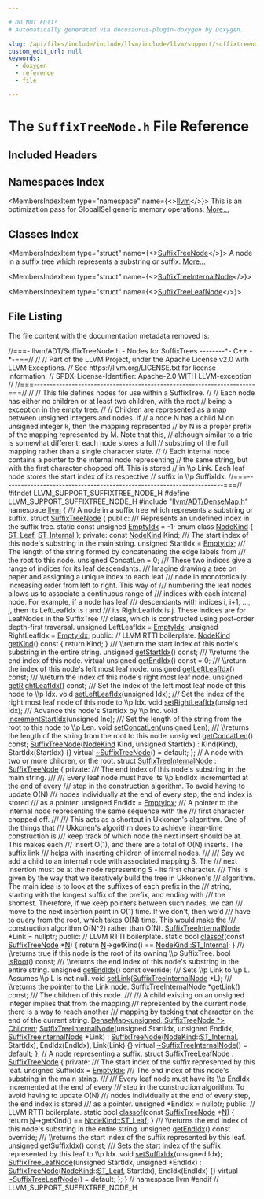 ```yaml
---

# DO NOT EDIT!
# Automatically generated via docusaurus-plugin-doxygen by Doxygen.

slug: /api/files/include/include/llvm/include/llvm/support/suffixtreenode-h
custom_edit_url: null
keywords:
  - doxygen
  - reference
  - file

---
```





# The `SuffixTreeNode.h` File Reference

<DoxygenPage pluginConfig={pluginConfig}>



## Included Headers

<IncludesList>
<IncludesListItem
  filePath="llvm/ADT/DenseMap.h"
  permalink="/docs/api/files/include/include/llvm/include/llvm/adt/densemap-h"
  isLocal="true" />
</IncludesList>

## Namespaces Index

<MembersIndex>

<MembersIndexItem
  type="namespace"
  name={<><a href="/docs/api/namespaces/llvm">llvm</a></>}>
This is an optimization pass for GlobalISel generic memory operations. <a href="/docs/api/namespaces/llvm/#details">More...</a>
</MembersIndexItem>

</MembersIndex>

## Classes Index

<MembersIndex>

<MembersIndexItem
  type="struct"
  name={<><a href="/docs/api/structs/llvm/suffixtreenode">SuffixTreeNode</a></>}>
A node in a suffix tree which represents a substring or suffix. <a href="/docs/api/structs/llvm/suffixtreenode/#details">More...</a>
</MembersIndexItem>

<MembersIndexItem
  type="struct"
  name={<><a href="/docs/api/structs/llvm/suffixtreeinternalnode">SuffixTreeInternalNode</a></>}>
</MembersIndexItem>

<MembersIndexItem
  type="struct"
  name={<><a href="/docs/api/structs/llvm/suffixtreeleafnode">SuffixTreeLeafNode</a></>}>
</MembersIndexItem>

</MembersIndex>


## File Listing

The file content with the documentation metadata removed is:

<ProgramListing>

<Link id="l00001" /><CodeLine lineNumber="1"><Highlight kind="comment">//===- llvm/ADT/SuffixTreeNode.h - Nodes for SuffixTrees --------&#42;- C++ -&#42;-===//</Highlight><Highlight kind="normal"></Highlight></CodeLine>
<Link id="l00002" /><CodeLine lineNumber="2"><Highlight kind="normal"></Highlight><Highlight kind="comment">//</Highlight><Highlight kind="normal"></Highlight></CodeLine>
<Link id="l00003" /><CodeLine lineNumber="3"><Highlight kind="normal"></Highlight><Highlight kind="comment">// Part of the LLVM Project, under the Apache License v2.0 with LLVM Exceptions.</Highlight><Highlight kind="normal"></Highlight></CodeLine>
<Link id="l00004" /><CodeLine lineNumber="4"><Highlight kind="normal"></Highlight><Highlight kind="comment">// See https://llvm.org/LICENSE.txt for license information.</Highlight><Highlight kind="normal"></Highlight></CodeLine>
<Link id="l00005" /><CodeLine lineNumber="5"><Highlight kind="normal"></Highlight><Highlight kind="comment">// SPDX-License-Identifier: Apache-2.0 WITH LLVM-exception</Highlight><Highlight kind="normal"></Highlight></CodeLine>
<Link id="l00006" /><CodeLine lineNumber="6"><Highlight kind="normal"></Highlight><Highlight kind="comment">//</Highlight><Highlight kind="normal"></Highlight></CodeLine>
<Link id="l00007" /><CodeLine lineNumber="7"><Highlight kind="normal"></Highlight><Highlight kind="comment">//===----------------------------------------------------------------------===//</Highlight><Highlight kind="normal"></Highlight></CodeLine>
<Link id="l00008" /><CodeLine lineNumber="8"><Highlight kind="normal"></Highlight><Highlight kind="comment">//</Highlight><Highlight kind="normal"></Highlight></CodeLine>
<Link id="l00009" /><CodeLine lineNumber="9"><Highlight kind="normal"></Highlight><Highlight kind="comment">// This file defines nodes for use within a SuffixTree.</Highlight><Highlight kind="normal"></Highlight></CodeLine>
<Link id="l00010" /><CodeLine lineNumber="10"><Highlight kind="normal"></Highlight><Highlight kind="comment">//</Highlight><Highlight kind="normal"></Highlight></CodeLine>
<Link id="l00011" /><CodeLine lineNumber="11"><Highlight kind="normal"></Highlight><Highlight kind="comment">// Each node has either no children or at least two children, with the root</Highlight><Highlight kind="normal"></Highlight></CodeLine>
<Link id="l00012" /><CodeLine lineNumber="12"><Highlight kind="normal"></Highlight><Highlight kind="comment">// being a exception in the empty tree.</Highlight><Highlight kind="normal"></Highlight></CodeLine>
<Link id="l00013" /><CodeLine lineNumber="13"><Highlight kind="normal"></Highlight><Highlight kind="comment">//</Highlight><Highlight kind="normal"></Highlight></CodeLine>
<Link id="l00014" /><CodeLine lineNumber="14"><Highlight kind="normal"></Highlight><Highlight kind="comment">// Children are represented as a map between unsigned integers and nodes. If</Highlight><Highlight kind="normal"></Highlight></CodeLine>
<Link id="l00015" /><CodeLine lineNumber="15"><Highlight kind="normal"></Highlight><Highlight kind="comment">// a node N has a child M on unsigned integer k, then the mapping represented</Highlight><Highlight kind="normal"></Highlight></CodeLine>
<Link id="l00016" /><CodeLine lineNumber="16"><Highlight kind="normal"></Highlight><Highlight kind="comment">// by N is a proper prefix of the mapping represented by M. Note that this,</Highlight><Highlight kind="normal"></Highlight></CodeLine>
<Link id="l00017" /><CodeLine lineNumber="17"><Highlight kind="normal"></Highlight><Highlight kind="comment">// although similar to a trie is somewhat different: each node stores a full</Highlight><Highlight kind="normal"></Highlight></CodeLine>
<Link id="l00018" /><CodeLine lineNumber="18"><Highlight kind="normal"></Highlight><Highlight kind="comment">// substring of the full mapping rather than a single character state.</Highlight><Highlight kind="normal"></Highlight></CodeLine>
<Link id="l00019" /><CodeLine lineNumber="19"><Highlight kind="normal"></Highlight><Highlight kind="comment">//</Highlight><Highlight kind="normal"></Highlight></CodeLine>
<Link id="l00020" /><CodeLine lineNumber="20"><Highlight kind="normal"></Highlight><Highlight kind="comment">// Each internal node contains a pointer to the internal node representing</Highlight><Highlight kind="normal"></Highlight></CodeLine>
<Link id="l00021" /><CodeLine lineNumber="21"><Highlight kind="normal"></Highlight><Highlight kind="comment">// the same string, but with the first character chopped off. This is stored</Highlight><Highlight kind="normal"></Highlight></CodeLine>
<Link id="l00022" /><CodeLine lineNumber="22"><Highlight kind="normal"></Highlight><Highlight kind="comment">// in \\p Link. Each leaf node stores the start index of its respective</Highlight><Highlight kind="normal"></Highlight></CodeLine>
<Link id="l00023" /><CodeLine lineNumber="23"><Highlight kind="normal"></Highlight><Highlight kind="comment">// suffix in \\p SuffixIdx.</Highlight><Highlight kind="normal"></Highlight></CodeLine>
<Link id="l00024" /><CodeLine lineNumber="24"><Highlight kind="normal"></Highlight><Highlight kind="comment">//===----------------------------------------------------------------------===//</Highlight><Highlight kind="normal"></Highlight></CodeLine>
<Link id="l00025" /><CodeLine lineNumber="25"><Highlight kind="normal"></Highlight></CodeLine>
<Link id="l00026" /><CodeLine lineNumber="26"><Highlight kind="normal"></Highlight><Highlight kind="preprocessor">#ifndef LLVM&#95;SUPPORT&#95;SUFFIXTREE&#95;NODE&#95;H</Highlight><Highlight kind="normal"></Highlight></CodeLine>
<Link id="l00027" /><CodeLine lineNumber="27"><Highlight kind="normal"></Highlight><Highlight kind="preprocessor">#define LLVM&#95;SUPPORT&#95;SUFFIXTREE&#95;NODE&#95;H</Highlight><Highlight kind="normal"></Highlight></CodeLine>
<Link id="l00028" /><CodeLine lineNumber="28"><Highlight kind="normal"></Highlight><Highlight kind="preprocessor">#include &quot;<a href="/docs/api/files/include/include/llvm/include/llvm/adt/densemap-h">llvm/ADT/DenseMap.h</a>&quot;</Highlight><Highlight kind="normal"></Highlight></CodeLine>
<Link id="l00029" /><CodeLine lineNumber="29"><Highlight kind="normal"></Highlight></CodeLine>
<Link id="l00030" /><CodeLine lineNumber="30"><Highlight kind="normal"></Highlight><Highlight kind="keyword">namespace </Highlight><Highlight kind="normal"><a href="/docs/api/namespaces/llvm">llvm</a> &#123;</Highlight></CodeLine>
<Link id="l00031" /><CodeLine lineNumber="31"><Highlight kind="normal"></Highlight><Highlight kind="comment"></Highlight></CodeLine>
<Link id="l00032" /><CodeLine lineNumber="32"><Highlight kind="comment">/// A node in a suffix tree which represents a substring or suffix.</Highlight><Highlight kind="normal"></Highlight></CodeLine>
<Link id="l00033" /><CodeLine lineNumber="33" lineLink="/docs/api/structs/llvm/suffixtreenode"><Highlight kind="normal"></Highlight><Highlight kind="keyword">struct </Highlight><Highlight kind="normal"><a href="/docs/api/structs/llvm/suffixtreenode/#a81101451dd797327456c73527a6e440b">SuffixTreeNode</a> &#123;</Highlight></CodeLine>
<Link id="l00034" /><CodeLine lineNumber="34"><Highlight kind="normal"></Highlight><Highlight kind="keyword">public</Highlight><Highlight kind="normal">:</Highlight><Highlight kind="comment"></Highlight></CodeLine>
<Link id="l00035" /><CodeLine lineNumber="35"><Highlight kind="comment">  /// Represents an undefined index in the suffix tree.</Highlight><Highlight kind="normal"></Highlight></CodeLine>
<Link id="l00036" /><CodeLine lineNumber="36" lineLink="/docs/api/structs/llvm/suffixtreenode/#a9038deca521822084ac798637368c94e"><Highlight kind="normal">  </Highlight><Highlight kind="keyword">static</Highlight><Highlight kind="normal"> </Highlight><Highlight kind="keyword">const</Highlight><Highlight kind="normal"> </Highlight><Highlight kind="keywordtype">unsigned</Highlight><Highlight kind="normal"> <a href="/docs/api/structs/llvm/suffixtreenode/#a9038deca521822084ac798637368c94e">EmptyIdx</a> = -1;</Highlight></CodeLine>
<Link id="l00037" /><CodeLine lineNumber="37" lineLink="/docs/api/structs/llvm/suffixtreenode/#add485021cba74f84f545a03c2deb6db3"><Highlight kind="normal">  </Highlight><Highlight kind="keyword">enum class</Highlight><Highlight kind="normal"> <a href="/docs/api/structs/llvm/suffixtreenode/#add485021cba74f84f545a03c2deb6db3">NodeKind</a> &#123; <a href="/docs/api/structs/llvm/suffixtreenode/#add485021cba74f84f545a03c2deb6db3ad1b1b9b5c752b94811f35b42dd4f48fe">ST&#95;Leaf</a>, <a href="/docs/api/structs/llvm/suffixtreenode/#add485021cba74f84f545a03c2deb6db3a1c5cd656d7af113d4cb72dc8046dc1ad">ST&#95;Internal</a> &#125;;</Highlight></CodeLine>
<Link id="l00038" /><CodeLine lineNumber="38"><Highlight kind="normal"></Highlight></CodeLine>
<Link id="l00039" /><CodeLine lineNumber="39"><Highlight kind="normal"></Highlight><Highlight kind="keyword">private</Highlight><Highlight kind="normal">:</Highlight></CodeLine>
<Link id="l00040" /><CodeLine lineNumber="40"><Highlight kind="normal">  </Highlight><Highlight kind="keyword">const</Highlight><Highlight kind="normal"> <a href="/docs/api/structs/nodekind">NodeKind</a> Kind;</Highlight></CodeLine>
<Link id="l00041" /><CodeLine lineNumber="41"><Highlight kind="normal"></Highlight><Highlight kind="comment"></Highlight></CodeLine>
<Link id="l00042" /><CodeLine lineNumber="42"><Highlight kind="comment">  /// The start index of this node&#39;s substring in the main string.</Highlight><Highlight kind="normal"></Highlight></CodeLine>
<Link id="l00043" /><CodeLine lineNumber="43"><Highlight kind="normal">  </Highlight><Highlight kind="keywordtype">unsigned</Highlight><Highlight kind="normal"> StartIdx = <a href="/docs/api/structs/llvm/suffixtreenode/#a9038deca521822084ac798637368c94e">EmptyIdx</a>;</Highlight></CodeLine>
<Link id="l00044" /><CodeLine lineNumber="44"><Highlight kind="normal"></Highlight><Highlight kind="comment"></Highlight></CodeLine>
<Link id="l00045" /><CodeLine lineNumber="45"><Highlight kind="comment">  /// The length of the string formed by concatenating the edge labels from</Highlight></CodeLine>
<Link id="l00046" /><CodeLine lineNumber="46"><Highlight kind="comment">  /// the root to this node.</Highlight><Highlight kind="normal"></Highlight></CodeLine>
<Link id="l00047" /><CodeLine lineNumber="47"><Highlight kind="normal">  </Highlight><Highlight kind="keywordtype">unsigned</Highlight><Highlight kind="normal"> ConcatLen = 0;</Highlight></CodeLine>
<Link id="l00048" /><CodeLine lineNumber="48"><Highlight kind="normal"></Highlight><Highlight kind="comment"></Highlight></CodeLine>
<Link id="l00049" /><CodeLine lineNumber="49"><Highlight kind="comment">  /// These two indices give a range of indices for its leaf descendants.</Highlight></CodeLine>
<Link id="l00050" /><CodeLine lineNumber="50"><Highlight kind="comment">  /// Imagine drawing a tree on paper and assigning a unique index to each leaf</Highlight></CodeLine>
<Link id="l00051" /><CodeLine lineNumber="51"><Highlight kind="comment">  /// node in monotonically increasing order from left to right. This way of</Highlight></CodeLine>
<Link id="l00052" /><CodeLine lineNumber="52"><Highlight kind="comment">  /// numbering the leaf nodes allows us to associate a continuous range of</Highlight></CodeLine>
<Link id="l00053" /><CodeLine lineNumber="53"><Highlight kind="comment">  /// indices with each internal node. For example, if a node has leaf</Highlight></CodeLine>
<Link id="l00054" /><CodeLine lineNumber="54"><Highlight kind="comment">  /// descendants with indices i, i+1, ..., j, then its LeftLeafIdx is i and</Highlight></CodeLine>
<Link id="l00055" /><CodeLine lineNumber="55"><Highlight kind="comment">  /// its RightLeafIdx is j. These indices are for LeafNodes in the SuffixTree</Highlight></CodeLine>
<Link id="l00056" /><CodeLine lineNumber="56"><Highlight kind="comment">  /// class, which is constructed using post-order depth-first traversal.</Highlight><Highlight kind="normal"></Highlight></CodeLine>
<Link id="l00057" /><CodeLine lineNumber="57"><Highlight kind="normal">  </Highlight><Highlight kind="keywordtype">unsigned</Highlight><Highlight kind="normal"> LeftLeafIdx = <a href="/docs/api/structs/llvm/suffixtreenode/#a9038deca521822084ac798637368c94e">EmptyIdx</a>;</Highlight></CodeLine>
<Link id="l00058" /><CodeLine lineNumber="58"><Highlight kind="normal">  </Highlight><Highlight kind="keywordtype">unsigned</Highlight><Highlight kind="normal"> RightLeafIdx = <a href="/docs/api/structs/llvm/suffixtreenode/#a9038deca521822084ac798637368c94e">EmptyIdx</a>;</Highlight></CodeLine>
<Link id="l00059" /><CodeLine lineNumber="59"><Highlight kind="normal"></Highlight></CodeLine>
<Link id="l00060" /><CodeLine lineNumber="60"><Highlight kind="normal"></Highlight><Highlight kind="keyword">public</Highlight><Highlight kind="normal">:</Highlight></CodeLine>
<Link id="l00061" /><CodeLine lineNumber="61"><Highlight kind="normal">  </Highlight><Highlight kind="comment">// LLVM RTTI boilerplate.</Highlight><Highlight kind="normal"></Highlight></CodeLine>
<Link id="l00062" /><CodeLine lineNumber="62" lineLink="/docs/api/structs/llvm/suffixtreenode/#a29aabba4cb1896a6fe8105e057f01d91"><Highlight kind="normal">  <a href="/docs/api/structs/llvm/suffixtreenode/#add485021cba74f84f545a03c2deb6db3">NodeKind</a> <a href="/docs/api/structs/llvm/suffixtreenode/#a29aabba4cb1896a6fe8105e057f01d91">getKind</a>()</Highlight><Highlight kind="keyword"> const </Highlight><Highlight kind="normal">&#123; </Highlight><Highlight kind="keywordflow">return</Highlight><Highlight kind="normal"> Kind; &#125;</Highlight></CodeLine>
<Link id="l00063" /><CodeLine lineNumber="63"><Highlight kind="normal"></Highlight><Highlight kind="comment"></Highlight></CodeLine>
<Link id="l00064" /><CodeLine lineNumber="64"><Highlight kind="comment">  /// \\return the start index of this node&#39;s substring in the entire string.</Highlight><Highlight kind="normal"></Highlight></CodeLine>
<Link id="l00065" /><CodeLine lineNumber="65"><Highlight kind="normal">  </Highlight><Highlight kind="keywordtype">unsigned</Highlight><Highlight kind="normal"> <a href="/docs/api/structs/llvm/suffixtreenode/#a9275db494732cf0988a1547c93420de2">getStartIdx</a>() </Highlight><Highlight kind="keyword">const</Highlight><Highlight kind="normal">;</Highlight></CodeLine>
<Link id="l00066" /><CodeLine lineNumber="66"><Highlight kind="normal"></Highlight><Highlight kind="comment"></Highlight></CodeLine>
<Link id="l00067" /><CodeLine lineNumber="67"><Highlight kind="comment">  /// \\returns the end index of this node.</Highlight><Highlight kind="normal"></Highlight></CodeLine>
<Link id="l00068" /><CodeLine lineNumber="68" lineLink="/docs/api/structs/llvm/suffixtreenode/#ad90024f4af921f97f605e44d44ce9f75"><Highlight kind="normal">  </Highlight><Highlight kind="keyword">virtual</Highlight><Highlight kind="normal"> </Highlight><Highlight kind="keywordtype">unsigned</Highlight><Highlight kind="normal"> <a href="/docs/api/structs/llvm/suffixtreenode/#ad90024f4af921f97f605e44d44ce9f75">getEndIdx</a>() </Highlight><Highlight kind="keyword">const</Highlight><Highlight kind="normal"> = 0;</Highlight></CodeLine>
<Link id="l00069" /><CodeLine lineNumber="69"><Highlight kind="normal"></Highlight><Highlight kind="comment"></Highlight></CodeLine>
<Link id="l00070" /><CodeLine lineNumber="70"><Highlight kind="comment">  /// \\return the index of this node&#39;s left most leaf node.</Highlight><Highlight kind="normal"></Highlight></CodeLine>
<Link id="l00071" /><CodeLine lineNumber="71"><Highlight kind="normal">  </Highlight><Highlight kind="keywordtype">unsigned</Highlight><Highlight kind="normal"> <a href="/docs/api/structs/llvm/suffixtreenode/#a313f5d2a493bd19ab5f45bb7bc75ec1b">getLeftLeafIdx</a>() </Highlight><Highlight kind="keyword">const</Highlight><Highlight kind="normal">;</Highlight></CodeLine>
<Link id="l00072" /><CodeLine lineNumber="72"><Highlight kind="normal"></Highlight><Highlight kind="comment"></Highlight></CodeLine>
<Link id="l00073" /><CodeLine lineNumber="73"><Highlight kind="comment">  /// \\return the index of this node&#39;s right most leaf node.</Highlight><Highlight kind="normal"></Highlight></CodeLine>
<Link id="l00074" /><CodeLine lineNumber="74"><Highlight kind="normal">  </Highlight><Highlight kind="keywordtype">unsigned</Highlight><Highlight kind="normal"> <a href="/docs/api/structs/llvm/suffixtreenode/#a746c7e9598d369801d5d5de0bc9797ff">getRightLeafIdx</a>() </Highlight><Highlight kind="keyword">const</Highlight><Highlight kind="normal">;</Highlight></CodeLine>
<Link id="l00075" /><CodeLine lineNumber="75"><Highlight kind="normal"></Highlight><Highlight kind="comment"></Highlight></CodeLine>
<Link id="l00076" /><CodeLine lineNumber="76"><Highlight kind="comment">  /// Set the index of the left most leaf node of this node to \\p Idx.</Highlight><Highlight kind="normal"></Highlight></CodeLine>
<Link id="l00077" /><CodeLine lineNumber="77"><Highlight kind="normal">  </Highlight><Highlight kind="keywordtype">void</Highlight><Highlight kind="normal"> <a href="/docs/api/structs/llvm/suffixtreenode/#abb4b3d19d24fb4fbc75f79f39b2e1d1d">setLeftLeafIdx</a>(</Highlight><Highlight kind="keywordtype">unsigned</Highlight><Highlight kind="normal"> Idx);</Highlight></CodeLine>
<Link id="l00078" /><CodeLine lineNumber="78"><Highlight kind="normal"></Highlight><Highlight kind="comment"></Highlight></CodeLine>
<Link id="l00079" /><CodeLine lineNumber="79"><Highlight kind="comment">  /// Set the index of the right most leaf node of this node to \\p Idx.</Highlight><Highlight kind="normal"></Highlight></CodeLine>
<Link id="l00080" /><CodeLine lineNumber="80"><Highlight kind="normal">  </Highlight><Highlight kind="keywordtype">void</Highlight><Highlight kind="normal"> <a href="/docs/api/structs/llvm/suffixtreenode/#a7a4339e85622b27800a2377f11bac448">setRightLeafIdx</a>(</Highlight><Highlight kind="keywordtype">unsigned</Highlight><Highlight kind="normal"> Idx);</Highlight></CodeLine>
<Link id="l00081" /><CodeLine lineNumber="81"><Highlight kind="normal"></Highlight><Highlight kind="comment"></Highlight></CodeLine>
<Link id="l00082" /><CodeLine lineNumber="82"><Highlight kind="comment">  /// Advance this node&#39;s StartIdx by \\p Inc.</Highlight><Highlight kind="normal"></Highlight></CodeLine>
<Link id="l00083" /><CodeLine lineNumber="83"><Highlight kind="normal">  </Highlight><Highlight kind="keywordtype">void</Highlight><Highlight kind="normal"> <a href="/docs/api/structs/llvm/suffixtreenode/#a0d2939d64e268faf36ff88c09d1a59ec">incrementStartIdx</a>(</Highlight><Highlight kind="keywordtype">unsigned</Highlight><Highlight kind="normal"> Inc);</Highlight></CodeLine>
<Link id="l00084" /><CodeLine lineNumber="84"><Highlight kind="normal"></Highlight><Highlight kind="comment"></Highlight></CodeLine>
<Link id="l00085" /><CodeLine lineNumber="85"><Highlight kind="comment">  /// Set the length of the string from the root to this node to \\p Len.</Highlight><Highlight kind="normal"></Highlight></CodeLine>
<Link id="l00086" /><CodeLine lineNumber="86"><Highlight kind="normal">  </Highlight><Highlight kind="keywordtype">void</Highlight><Highlight kind="normal"> <a href="/docs/api/structs/llvm/suffixtreenode/#a2a059f8fe4042aa575b538abdb731392">setConcatLen</a>(</Highlight><Highlight kind="keywordtype">unsigned</Highlight><Highlight kind="normal"> Len);</Highlight></CodeLine>
<Link id="l00087" /><CodeLine lineNumber="87"><Highlight kind="normal"></Highlight><Highlight kind="comment"></Highlight></CodeLine>
<Link id="l00088" /><CodeLine lineNumber="88"><Highlight kind="comment">  /// \\returns the length of the string from the root to this node.</Highlight><Highlight kind="normal"></Highlight></CodeLine>
<Link id="l00089" /><CodeLine lineNumber="89"><Highlight kind="normal">  </Highlight><Highlight kind="keywordtype">unsigned</Highlight><Highlight kind="normal"> <a href="/docs/api/structs/llvm/suffixtreenode/#a8223ad595580e9b1004f565a43ba4c20">getConcatLen</a>() </Highlight><Highlight kind="keyword">const</Highlight><Highlight kind="normal">;</Highlight></CodeLine>
<Link id="l00090" /><CodeLine lineNumber="90"><Highlight kind="normal"></Highlight></CodeLine>
<Link id="l00091" /><CodeLine lineNumber="91" lineLink="/docs/api/structs/llvm/suffixtreenode/#a81101451dd797327456c73527a6e440b"><Highlight kind="normal">  <a href="/docs/api/structs/llvm/suffixtreenode/#a81101451dd797327456c73527a6e440b">SuffixTreeNode</a>(<a href="/docs/api/structs/llvm/suffixtreenode/#add485021cba74f84f545a03c2deb6db3">NodeKind</a> Kind, </Highlight><Highlight kind="keywordtype">unsigned</Highlight><Highlight kind="normal"> StartIdx)</Highlight></CodeLine>
<Link id="l00092" /><CodeLine lineNumber="92"><Highlight kind="normal">      : Kind(Kind), StartIdx(StartIdx) &#123;&#125;</Highlight></CodeLine>
<Link id="l00093" /><CodeLine lineNumber="93" lineLink="/docs/api/structs/llvm/suffixtreenode/#a67c39a86a8a3f647d11979a1673a5df5"><Highlight kind="normal">  </Highlight><Highlight kind="keyword">virtual</Highlight><Highlight kind="normal"> <a href="/docs/api/structs/llvm/suffixtreenode/#a67c39a86a8a3f647d11979a1673a5df5">~SuffixTreeNode</a>() = </Highlight><Highlight kind="keywordflow">default</Highlight><Highlight kind="normal">;</Highlight></CodeLine>
<Link id="l00094" /><CodeLine lineNumber="94"><Highlight kind="normal">&#125;;</Highlight></CodeLine>
<Link id="l00095" /><CodeLine lineNumber="95"><Highlight kind="normal"></Highlight></CodeLine>
<Link id="l00096" /><CodeLine lineNumber="96"><Highlight kind="normal"></Highlight><Highlight kind="comment">// A node with two or more children, or the root.</Highlight><Highlight kind="normal"></Highlight></CodeLine>
<Link id="l00097" /><CodeLine lineNumber="97" lineLink="/docs/api/structs/llvm/suffixtreeinternalnode"><Highlight kind="normal"></Highlight><Highlight kind="keyword">struct </Highlight><Highlight kind="normal"><a href="/docs/api/structs/llvm/suffixtreeinternalnode/#aee4f3eefe02d5d475ffb06b54b7da9ed">SuffixTreeInternalNode</a> : <a href="/docs/api/structs/llvm/suffixtreenode/#a81101451dd797327456c73527a6e440b">SuffixTreeNode</a> &#123;</Highlight></CodeLine>
<Link id="l00098" /><CodeLine lineNumber="98"><Highlight kind="normal"></Highlight><Highlight kind="keyword">private</Highlight><Highlight kind="normal">:</Highlight><Highlight kind="comment"></Highlight></CodeLine>
<Link id="l00099" /><CodeLine lineNumber="99"><Highlight kind="comment">  /// The end index of this node&#39;s substring in the main string.</Highlight></CodeLine>
<Link id="l00100" /><CodeLine lineNumber="100"><Highlight kind="comment">  ///</Highlight></CodeLine>
<Link id="l00101" /><CodeLine lineNumber="101"><Highlight kind="comment">  /// Every leaf node must have its \\p EndIdx incremented at the end of every</Highlight></CodeLine>
<Link id="l00102" /><CodeLine lineNumber="102"><Highlight kind="comment">  /// step in the construction algorithm. To avoid having to update O(N)</Highlight></CodeLine>
<Link id="l00103" /><CodeLine lineNumber="103"><Highlight kind="comment">  /// nodes individually at the end of every step, the end index is stored</Highlight></CodeLine>
<Link id="l00104" /><CodeLine lineNumber="104"><Highlight kind="comment">  /// as a pointer.</Highlight><Highlight kind="normal"></Highlight></CodeLine>
<Link id="l00105" /><CodeLine lineNumber="105"><Highlight kind="normal">  </Highlight><Highlight kind="keywordtype">unsigned</Highlight><Highlight kind="normal"> EndIdx = <a href="/docs/api/structs/llvm/suffixtreenode/#a9038deca521822084ac798637368c94e">EmptyIdx</a>;</Highlight></CodeLine>
<Link id="l00106" /><CodeLine lineNumber="106"><Highlight kind="normal"></Highlight><Highlight kind="comment"></Highlight></CodeLine>
<Link id="l00107" /><CodeLine lineNumber="107"><Highlight kind="comment">  /// A pointer to the internal node representing the same sequence with the</Highlight></CodeLine>
<Link id="l00108" /><CodeLine lineNumber="108"><Highlight kind="comment">  /// first character chopped off.</Highlight></CodeLine>
<Link id="l00109" /><CodeLine lineNumber="109"><Highlight kind="comment">  ///</Highlight></CodeLine>
<Link id="l00110" /><CodeLine lineNumber="110"><Highlight kind="comment">  /// This acts as a shortcut in Ukkonen&#39;s algorithm. One of the things that</Highlight></CodeLine>
<Link id="l00111" /><CodeLine lineNumber="111"><Highlight kind="comment">  /// Ukkonen&#39;s algorithm does to achieve linear-time construction is</Highlight></CodeLine>
<Link id="l00112" /><CodeLine lineNumber="112"><Highlight kind="comment">  /// keep track of which node the next insert should be at. This makes each</Highlight></CodeLine>
<Link id="l00113" /><CodeLine lineNumber="113"><Highlight kind="comment">  /// insert O(1), and there are a total of O(N) inserts. The suffix link</Highlight></CodeLine>
<Link id="l00114" /><CodeLine lineNumber="114"><Highlight kind="comment">  /// helps with inserting children of internal nodes.</Highlight></CodeLine>
<Link id="l00115" /><CodeLine lineNumber="115"><Highlight kind="comment">  ///</Highlight></CodeLine>
<Link id="l00116" /><CodeLine lineNumber="116"><Highlight kind="comment">  /// Say we add a child to an internal node with associated mapping S. The</Highlight></CodeLine>
<Link id="l00117" /><CodeLine lineNumber="117"><Highlight kind="comment">  /// next insertion must be at the node representing S - its first character.</Highlight></CodeLine>
<Link id="l00118" /><CodeLine lineNumber="118"><Highlight kind="comment">  /// This is given by the way that we iteratively build the tree in Ukkonen&#39;s</Highlight></CodeLine>
<Link id="l00119" /><CodeLine lineNumber="119"><Highlight kind="comment">  /// algorithm. The main idea is to look at the suffixes of each prefix in the</Highlight></CodeLine>
<Link id="l00120" /><CodeLine lineNumber="120"><Highlight kind="comment">  /// string, starting with the longest suffix of the prefix, and ending with</Highlight></CodeLine>
<Link id="l00121" /><CodeLine lineNumber="121"><Highlight kind="comment">  /// the shortest. Therefore, if we keep pointers between such nodes, we can</Highlight></CodeLine>
<Link id="l00122" /><CodeLine lineNumber="122"><Highlight kind="comment">  /// move to the next insertion point in O(1) time. If we don&#39;t, then we&#39;d</Highlight></CodeLine>
<Link id="l00123" /><CodeLine lineNumber="123"><Highlight kind="comment">  /// have to query from the root, which takes O(N) time. This would make the</Highlight></CodeLine>
<Link id="l00124" /><CodeLine lineNumber="124"><Highlight kind="comment">  /// construction algorithm O(N^2) rather than O(N).</Highlight><Highlight kind="normal"></Highlight></CodeLine>
<Link id="l00125" /><CodeLine lineNumber="125"><Highlight kind="normal">  <a href="/docs/api/structs/llvm/suffixtreeinternalnode/#aee4f3eefe02d5d475ffb06b54b7da9ed">SuffixTreeInternalNode</a> &#42;Link = </Highlight><Highlight kind="keyword">nullptr</Highlight><Highlight kind="normal">;</Highlight></CodeLine>
<Link id="l00126" /><CodeLine lineNumber="126"><Highlight kind="normal"></Highlight></CodeLine>
<Link id="l00127" /><CodeLine lineNumber="127"><Highlight kind="normal"></Highlight><Highlight kind="keyword">public</Highlight><Highlight kind="normal">:</Highlight></CodeLine>
<Link id="l00128" /><CodeLine lineNumber="128"><Highlight kind="normal">  </Highlight><Highlight kind="comment">// LLVM RTTI boilerplate.</Highlight><Highlight kind="normal"></Highlight></CodeLine>
<Link id="l00129" /><CodeLine lineNumber="129" lineLink="/docs/api/structs/llvm/suffixtreeinternalnode/#a945ed42e87aca83910a3f79960d00eb7"><Highlight kind="normal">  </Highlight><Highlight kind="keyword">static</Highlight><Highlight kind="normal"> </Highlight><Highlight kind="keywordtype">bool</Highlight><Highlight kind="normal"> <a href="/docs/api/structs/llvm/suffixtreeinternalnode/#a945ed42e87aca83910a3f79960d00eb7">classof</a>(</Highlight><Highlight kind="keyword">const</Highlight><Highlight kind="normal"> <a href="/docs/api/structs/llvm/suffixtreenode/#a81101451dd797327456c73527a6e440b">SuffixTreeNode</a> &#42;<a href="/docs/api/files/lib/lib/support/regcomp-c/#a0240ac851181b84ac374872dc5434ee4">N</a>) &#123;</Highlight></CodeLine>
<Link id="l00130" /><CodeLine lineNumber="130"><Highlight kind="normal">    </Highlight><Highlight kind="keywordflow">return</Highlight><Highlight kind="normal"> <a href="/docs/api/files/lib/lib/support/regcomp-c/#a0240ac851181b84ac374872dc5434ee4">N</a>-&gt;getKind() == <a href="/docs/api/structs/llvm/suffixtreenode/#add485021cba74f84f545a03c2deb6db3a1c5cd656d7af113d4cb72dc8046dc1ad">NodeKind::ST&#95;Internal</a>;</Highlight></CodeLine>
<Link id="l00131" /><CodeLine lineNumber="131"><Highlight kind="normal">  &#125;</Highlight></CodeLine>
<Link id="l00132" /><CodeLine lineNumber="132"><Highlight kind="normal"></Highlight><Highlight kind="comment"></Highlight></CodeLine>
<Link id="l00133" /><CodeLine lineNumber="133"><Highlight kind="comment">  /// \\returns true if this node is the root of its owning \\p SuffixTree.</Highlight><Highlight kind="normal"></Highlight></CodeLine>
<Link id="l00134" /><CodeLine lineNumber="134"><Highlight kind="normal">  </Highlight><Highlight kind="keywordtype">bool</Highlight><Highlight kind="normal"> <a href="/docs/api/structs/llvm/suffixtreeinternalnode/#a05b664c3b910cb6d5cda2ba6b83b759c">isRoot</a>() </Highlight><Highlight kind="keyword">const</Highlight><Highlight kind="normal">;</Highlight></CodeLine>
<Link id="l00135" /><CodeLine lineNumber="135"><Highlight kind="normal"></Highlight><Highlight kind="comment"></Highlight></CodeLine>
<Link id="l00136" /><CodeLine lineNumber="136"><Highlight kind="comment">  /// \\returns the end index of this node&#39;s substring in the entire string.</Highlight><Highlight kind="normal"></Highlight></CodeLine>
<Link id="l00137" /><CodeLine lineNumber="137"><Highlight kind="normal">  </Highlight><Highlight kind="keywordtype">unsigned</Highlight><Highlight kind="normal"> <a href="/docs/api/structs/llvm/suffixtreeinternalnode/#ac38ddb7b7fb273fb64379c661efaf974">getEndIdx</a>() </Highlight><Highlight kind="keyword">const override</Highlight><Highlight kind="normal">;</Highlight></CodeLine>
<Link id="l00138" /><CodeLine lineNumber="138"><Highlight kind="normal"></Highlight><Highlight kind="comment"></Highlight></CodeLine>
<Link id="l00139" /><CodeLine lineNumber="139"><Highlight kind="comment">  /// Sets \\p Link to \\p L. Assumes \\p L is not null.</Highlight><Highlight kind="normal"></Highlight></CodeLine>
<Link id="l00140" /><CodeLine lineNumber="140"><Highlight kind="normal">  </Highlight><Highlight kind="keywordtype">void</Highlight><Highlight kind="normal"> <a href="/docs/api/structs/llvm/suffixtreeinternalnode/#ae53280c72c15c2777d813369d19d4868">setLink</a>(<a href="/docs/api/structs/llvm/suffixtreeinternalnode">SuffixTreeInternalNode</a> &#42;L);</Highlight></CodeLine>
<Link id="l00141" /><CodeLine lineNumber="141"><Highlight kind="normal"></Highlight><Highlight kind="comment"></Highlight></CodeLine>
<Link id="l00142" /><CodeLine lineNumber="142"><Highlight kind="comment">  /// \\returns the pointer to the Link node.</Highlight><Highlight kind="normal"></Highlight></CodeLine>
<Link id="l00143" /><CodeLine lineNumber="143"><Highlight kind="normal">  <a href="/docs/api/structs/llvm/suffixtreeinternalnode">SuffixTreeInternalNode</a> &#42;<a href="/docs/api/structs/llvm/suffixtreeinternalnode/#aa3ef8294e550ab22ebf4335773828603">getLink</a>() </Highlight><Highlight kind="keyword">const</Highlight><Highlight kind="normal">;</Highlight></CodeLine>
<Link id="l00144" /><CodeLine lineNumber="144"><Highlight kind="normal"></Highlight><Highlight kind="comment"></Highlight></CodeLine>
<Link id="l00145" /><CodeLine lineNumber="145"><Highlight kind="comment">  /// The children of this node.</Highlight></CodeLine>
<Link id="l00146" /><CodeLine lineNumber="146"><Highlight kind="comment">  ///</Highlight></CodeLine>
<Link id="l00147" /><CodeLine lineNumber="147"><Highlight kind="comment">  /// A child existing on an unsigned integer implies that from the mapping</Highlight></CodeLine>
<Link id="l00148" /><CodeLine lineNumber="148"><Highlight kind="comment">  /// represented by the current node, there is a way to reach another</Highlight></CodeLine>
<Link id="l00149" /><CodeLine lineNumber="149"><Highlight kind="comment">  /// mapping by tacking that character on the end of the current string.</Highlight><Highlight kind="normal"></Highlight></CodeLine>
<Link id="l00150" /><CodeLine lineNumber="150" lineLink="/docs/api/structs/llvm/suffixtreeinternalnode/#a244b1a8b6c26960faf2663376005ca7a"><Highlight kind="normal">  <a href="/docs/api/classes/llvm/densemap">DenseMap&lt;unsigned, SuffixTreeNode &#42;&gt;</a> <a href="/docs/api/structs/llvm/suffixtreeinternalnode/#a244b1a8b6c26960faf2663376005ca7a">Children</a>;</Highlight></CodeLine>
<Link id="l00151" /><CodeLine lineNumber="151"><Highlight kind="normal"></Highlight></CodeLine>
<Link id="l00152" /><CodeLine lineNumber="152" lineLink="/docs/api/structs/llvm/suffixtreeinternalnode/#aee4f3eefe02d5d475ffb06b54b7da9ed"><Highlight kind="normal">  <a href="/docs/api/structs/llvm/suffixtreeinternalnode/#aee4f3eefe02d5d475ffb06b54b7da9ed">SuffixTreeInternalNode</a>(</Highlight><Highlight kind="keywordtype">unsigned</Highlight><Highlight kind="normal"> StartIdx, </Highlight><Highlight kind="keywordtype">unsigned</Highlight><Highlight kind="normal"> EndIdx,</Highlight></CodeLine>
<Link id="l00153" /><CodeLine lineNumber="153"><Highlight kind="normal">                         <a href="/docs/api/structs/llvm/suffixtreeinternalnode/#aee4f3eefe02d5d475ffb06b54b7da9ed">SuffixTreeInternalNode</a> &#42;Link)</Highlight></CodeLine>
<Link id="l00154" /><CodeLine lineNumber="154"><Highlight kind="normal">      : <a href="/docs/api/structs/llvm/suffixtreenode/#a81101451dd797327456c73527a6e440b">SuffixTreeNode</a>(<a href="/docs/api/structs/llvm/suffixtreenode/#add485021cba74f84f545a03c2deb6db3">NodeKind</a>::<a href="/docs/api/structs/llvm/suffixtreenode/#add485021cba74f84f545a03c2deb6db3a1c5cd656d7af113d4cb72dc8046dc1ad">ST&#95;Internal</a>, StartIdx), EndIdx(EndIdx),</Highlight></CodeLine>
<Link id="l00155" /><CodeLine lineNumber="155"><Highlight kind="normal">        Link(Link) &#123;&#125;</Highlight></CodeLine>
<Link id="l00156" /><CodeLine lineNumber="156"><Highlight kind="normal"></Highlight></CodeLine>
<Link id="l00157" /><CodeLine lineNumber="157" lineLink="/docs/api/structs/llvm/suffixtreeinternalnode/#a386252d96ddabf55ee27a621cdfaebd8"><Highlight kind="normal">  </Highlight><Highlight kind="keyword">virtual</Highlight><Highlight kind="normal"> <a href="/docs/api/structs/llvm/suffixtreeinternalnode/#a386252d96ddabf55ee27a621cdfaebd8">~SuffixTreeInternalNode</a>() = </Highlight><Highlight kind="keywordflow">default</Highlight><Highlight kind="normal">;</Highlight></CodeLine>
<Link id="l00158" /><CodeLine lineNumber="158"><Highlight kind="normal">&#125;;</Highlight></CodeLine>
<Link id="l00159" /><CodeLine lineNumber="159"><Highlight kind="normal"></Highlight></CodeLine>
<Link id="l00160" /><CodeLine lineNumber="160"><Highlight kind="normal"></Highlight><Highlight kind="comment">// A node representing a suffix.</Highlight><Highlight kind="normal"></Highlight></CodeLine>
<Link id="l00161" /><CodeLine lineNumber="161" lineLink="/docs/api/structs/llvm/suffixtreeleafnode"><Highlight kind="normal"></Highlight><Highlight kind="keyword">struct </Highlight><Highlight kind="normal"><a href="/docs/api/structs/llvm/suffixtreeleafnode/#af5c90c6f297ac5c895a657cc9f09a948">SuffixTreeLeafNode</a> : <a href="/docs/api/structs/llvm/suffixtreenode/#a81101451dd797327456c73527a6e440b">SuffixTreeNode</a> &#123;</Highlight></CodeLine>
<Link id="l00162" /><CodeLine lineNumber="162"><Highlight kind="normal"></Highlight><Highlight kind="keyword">private</Highlight><Highlight kind="normal">:</Highlight><Highlight kind="comment"></Highlight></CodeLine>
<Link id="l00163" /><CodeLine lineNumber="163"><Highlight kind="comment">  /// The start index of the suffix represented by this leaf.</Highlight><Highlight kind="normal"></Highlight></CodeLine>
<Link id="l00164" /><CodeLine lineNumber="164"><Highlight kind="normal">  </Highlight><Highlight kind="keywordtype">unsigned</Highlight><Highlight kind="normal"> SuffixIdx = <a href="/docs/api/structs/llvm/suffixtreenode/#a9038deca521822084ac798637368c94e">EmptyIdx</a>;</Highlight></CodeLine>
<Link id="l00165" /><CodeLine lineNumber="165"><Highlight kind="normal"></Highlight><Highlight kind="comment"></Highlight></CodeLine>
<Link id="l00166" /><CodeLine lineNumber="166"><Highlight kind="comment">  /// The end index of this node&#39;s substring in the main string.</Highlight></CodeLine>
<Link id="l00167" /><CodeLine lineNumber="167"><Highlight kind="comment">  ///</Highlight></CodeLine>
<Link id="l00168" /><CodeLine lineNumber="168"><Highlight kind="comment">  /// Every leaf node must have its \\p EndIdx incremented at the end of every</Highlight></CodeLine>
<Link id="l00169" /><CodeLine lineNumber="169"><Highlight kind="comment">  /// step in the construction algorithm. To avoid having to update O(N)</Highlight></CodeLine>
<Link id="l00170" /><CodeLine lineNumber="170"><Highlight kind="comment">  /// nodes individually at the end of every step, the end index is stored</Highlight></CodeLine>
<Link id="l00171" /><CodeLine lineNumber="171"><Highlight kind="comment">  /// as a pointer.</Highlight><Highlight kind="normal"></Highlight></CodeLine>
<Link id="l00172" /><CodeLine lineNumber="172"><Highlight kind="normal">  </Highlight><Highlight kind="keywordtype">unsigned</Highlight><Highlight kind="normal"> &#42;EndIdx = </Highlight><Highlight kind="keyword">nullptr</Highlight><Highlight kind="normal">;</Highlight></CodeLine>
<Link id="l00173" /><CodeLine lineNumber="173"><Highlight kind="normal"></Highlight></CodeLine>
<Link id="l00174" /><CodeLine lineNumber="174"><Highlight kind="normal"></Highlight><Highlight kind="keyword">public</Highlight><Highlight kind="normal">:</Highlight></CodeLine>
<Link id="l00175" /><CodeLine lineNumber="175"><Highlight kind="normal">  </Highlight><Highlight kind="comment">// LLVM RTTI boilerplate.</Highlight><Highlight kind="normal"></Highlight></CodeLine>
<Link id="l00176" /><CodeLine lineNumber="176" lineLink="/docs/api/structs/llvm/suffixtreeleafnode/#aad2e2f2432231920dd40153553db08fd"><Highlight kind="normal">  </Highlight><Highlight kind="keyword">static</Highlight><Highlight kind="normal"> </Highlight><Highlight kind="keywordtype">bool</Highlight><Highlight kind="normal"> <a href="/docs/api/structs/llvm/suffixtreeleafnode/#aad2e2f2432231920dd40153553db08fd">classof</a>(</Highlight><Highlight kind="keyword">const</Highlight><Highlight kind="normal"> <a href="/docs/api/structs/llvm/suffixtreenode/#a81101451dd797327456c73527a6e440b">SuffixTreeNode</a> &#42;<a href="/docs/api/files/lib/lib/support/regcomp-c/#a0240ac851181b84ac374872dc5434ee4">N</a>) &#123;</Highlight></CodeLine>
<Link id="l00177" /><CodeLine lineNumber="177"><Highlight kind="normal">    </Highlight><Highlight kind="keywordflow">return</Highlight><Highlight kind="normal"> <a href="/docs/api/files/lib/lib/support/regcomp-c/#a0240ac851181b84ac374872dc5434ee4">N</a>-&gt;getKind() == <a href="/docs/api/structs/llvm/suffixtreenode/#add485021cba74f84f545a03c2deb6db3ad1b1b9b5c752b94811f35b42dd4f48fe">NodeKind::ST&#95;Leaf</a>;</Highlight></CodeLine>
<Link id="l00178" /><CodeLine lineNumber="178"><Highlight kind="normal">  &#125;</Highlight></CodeLine>
<Link id="l00179" /><CodeLine lineNumber="179"><Highlight kind="normal"></Highlight><Highlight kind="comment"></Highlight></CodeLine>
<Link id="l00180" /><CodeLine lineNumber="180"><Highlight kind="comment">  /// \\returns the end index of this node&#39;s substring in the entire string.</Highlight><Highlight kind="normal"></Highlight></CodeLine>
<Link id="l00181" /><CodeLine lineNumber="181"><Highlight kind="normal">  </Highlight><Highlight kind="keywordtype">unsigned</Highlight><Highlight kind="normal"> <a href="/docs/api/structs/llvm/suffixtreeleafnode/#a6b20d19ce30a9412c26c8d7fed82b170">getEndIdx</a>() </Highlight><Highlight kind="keyword">const override</Highlight><Highlight kind="normal">;</Highlight></CodeLine>
<Link id="l00182" /><CodeLine lineNumber="182"><Highlight kind="normal"></Highlight><Highlight kind="comment"></Highlight></CodeLine>
<Link id="l00183" /><CodeLine lineNumber="183"><Highlight kind="comment">  /// \\returns the start index of the suffix represented by this leaf.</Highlight><Highlight kind="normal"></Highlight></CodeLine>
<Link id="l00184" /><CodeLine lineNumber="184"><Highlight kind="normal">  </Highlight><Highlight kind="keywordtype">unsigned</Highlight><Highlight kind="normal"> <a href="/docs/api/structs/llvm/suffixtreeleafnode/#ad877afa2a5d100e00f8dfa3e91390c4c">getSuffixIdx</a>() </Highlight><Highlight kind="keyword">const</Highlight><Highlight kind="normal">;</Highlight></CodeLine>
<Link id="l00185" /><CodeLine lineNumber="185"><Highlight kind="normal"></Highlight><Highlight kind="comment"></Highlight></CodeLine>
<Link id="l00186" /><CodeLine lineNumber="186"><Highlight kind="comment">  /// Sets the start index of the suffix represented by this leaf to \\p Idx.</Highlight><Highlight kind="normal"></Highlight></CodeLine>
<Link id="l00187" /><CodeLine lineNumber="187"><Highlight kind="normal">  </Highlight><Highlight kind="keywordtype">void</Highlight><Highlight kind="normal"> <a href="/docs/api/structs/llvm/suffixtreeleafnode/#a30d89a175df4fd78a227ce45d3a72dae">setSuffixIdx</a>(</Highlight><Highlight kind="keywordtype">unsigned</Highlight><Highlight kind="normal"> Idx);</Highlight></CodeLine>
<Link id="l00188" /><CodeLine lineNumber="188" lineLink="/docs/api/structs/llvm/suffixtreeleafnode/#af5c90c6f297ac5c895a657cc9f09a948"><Highlight kind="normal">  <a href="/docs/api/structs/llvm/suffixtreeleafnode/#af5c90c6f297ac5c895a657cc9f09a948">SuffixTreeLeafNode</a>(</Highlight><Highlight kind="keywordtype">unsigned</Highlight><Highlight kind="normal"> StartIdx, </Highlight><Highlight kind="keywordtype">unsigned</Highlight><Highlight kind="normal"> &#42;EndIdx)</Highlight></CodeLine>
<Link id="l00189" /><CodeLine lineNumber="189"><Highlight kind="normal">      : <a href="/docs/api/structs/llvm/suffixtreenode/#a81101451dd797327456c73527a6e440b">SuffixTreeNode</a>(<a href="/docs/api/structs/llvm/suffixtreenode/#add485021cba74f84f545a03c2deb6db3">NodeKind</a>::<a href="/docs/api/structs/llvm/suffixtreenode/#add485021cba74f84f545a03c2deb6db3ad1b1b9b5c752b94811f35b42dd4f48fe">ST&#95;Leaf</a>, StartIdx), EndIdx(EndIdx) &#123;&#125;</Highlight></CodeLine>
<Link id="l00190" /><CodeLine lineNumber="190"><Highlight kind="normal"></Highlight></CodeLine>
<Link id="l00191" /><CodeLine lineNumber="191" lineLink="/docs/api/structs/llvm/suffixtreeleafnode/#a1d2e1808ca358da5ce03d79829ea95f2"><Highlight kind="normal">  </Highlight><Highlight kind="keyword">virtual</Highlight><Highlight kind="normal"> <a href="/docs/api/structs/llvm/suffixtreeleafnode/#a1d2e1808ca358da5ce03d79829ea95f2">~SuffixTreeLeafNode</a>() = </Highlight><Highlight kind="keywordflow">default</Highlight><Highlight kind="normal">;</Highlight></CodeLine>
<Link id="l00192" /><CodeLine lineNumber="192"><Highlight kind="normal">&#125;;</Highlight></CodeLine>
<Link id="l00193" /><CodeLine lineNumber="193"><Highlight kind="normal">&#125; </Highlight><Highlight kind="comment">// namespace llvm</Highlight><Highlight kind="normal"></Highlight></CodeLine>
<Link id="l00194" /><CodeLine lineNumber="194"><Highlight kind="normal"></Highlight><Highlight kind="preprocessor">#endif </Highlight><Highlight kind="comment">// LLVM&#95;SUPPORT&#95;SUFFIXTREE&#95;NODE&#95;H</Highlight><Highlight kind="normal"></Highlight></CodeLine>

</ProgramListing>

</DoxygenPage>
